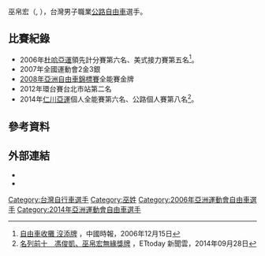 {{Infobox 單車選手
| birth_name      = 巫帛宏
| image          = 巫帛宏.jpg
| caption  =
| date_of_birth    = {{Birth date and age|df=yes|1985|6|22}}
| place_of_birth   = {{TWN}}[[高雄市|高雄市]]
| height = {{height|m=1.74|0|abbr=on}}
| weight = {{Convert|74|kg|lb|0}}
| currentteam    =
| discipline     = 場地賽、公路賽
| role           = 騎士
| ridertype      =
| amateuryears   =
| amateurteams   =
| proyears = 
| proteams = 申騰美利達 
| majorwins      = 
| medaltemplates =
{{MedalCountry|{{TWN}}}}{{TPE}}
{{MedalSport | 男子[[自由車|自由車]]}}
{{MedalCompetition | [[亞洲自由車錦標賽|亞洲自由車錦標賽]]}}
{{MedalGold | [[2008年亞洲自由車錦標賽|2008年 奈良]] |全能賽 }}
{{MedalSilver | [[2009年亞洲自由車錦標賽|2009年 登加龍]] |全能賽 }}
{{MedalBronze | [[2010年亞洲自由車錦標賽|2010年 夏爾迦]] |全能賽 }}
| updated        = 2014年10月3日}}

巫帛宏（{{lang-en|Wu Po Hung}}, {{bd|1985年|6月22日||}}），台灣男子職業[[公路自由車|公路自由車]]選手。

==比賽紀錄==
*2006年[[杜哈亞運|杜哈亞運]]領先計分賽第六名、美式接力賽第五名<ref>[http://forums.chinatimes.com/report/2006asia/news/95121508.htm 自由車收攤 沒添牌] {{Wayback|url=http://forums.chinatimes.com/report/2006asia/news/95121508.htm |date=20170603234913 }}，中國時報，2006年12月15日</ref>。
*2007年全國運動會2金3銀
*[[2008年亞洲自由車錦標賽|2008年亞洲自由車錦標賽]]全能賽金牌
*2012年環台賽台北市站第二名
*2014年[[仁川亞運|仁川亞運]]個人全能賽第六名、公路個人賽第八名<ref>[http://www.ettoday.net/news/20140928/406801.htm 名列前十　馮俊凱、巫帛宏無緣獎牌] {{Wayback|url=http://www.ettoday.net/news/20140928/406801.htm |date=20141006101113 }}，ETtoday 新聞雲，2014年09月28日</ref>。

==參考資料== 
{{Reflist}}


==外部連結==
*{{cycling archives|35385}}
*{{ProCyclingStats}}

[[Category:台灣自行車選手|Category:台灣自行車選手]]
[[Category:巫姓|Category:巫姓]]
[[Category:2006年亞洲運動會自由車選手|Category:2006年亞洲運動會自由車選手]]
[[Category:2014年亞洲運動會自由車選手|Category:2014年亞洲運動會自由車選手]]